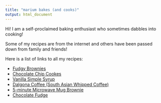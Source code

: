 ```yaml
---
title: "marium bakes (and cooks)"
output: html_document
---
```


Hi! I am a self-proclaimed baking enthusiast who sometimes dabbles into cooking! 

Some of my recipes are from the internet and others have been passed down from family and friends! 

Here is a list of links to all my recipes:

* [Fudgy Brownies](brownies.html)
* [Chocolate Chip Cookes](choc_chip_cookies.html)
* [Vanilla Simple Syrup](vanilla_simple_syrup.html)
* [Dalgona Coffee (South Asian Whipped Coffee)](dalgona_coffee.html)
* [5-minute Microwave Mug Brownie](mug_brownie.html)
* [Chocolate Fudge](fudge.html)